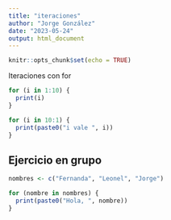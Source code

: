 ```yaml
---
title: "iteraciones"
author: "Jorge González"
date: "2023-05-24"
output: html_document
---
```


```r
knitr::opts_chunk$set(echo = TRUE)
```

Iteraciones con for

```r
for (i in 1:10) {
  print(i)
}
```

```r
for (i in 10:1) {
  print(paste0("i vale ", i))
}
```

## Ejercicio en grupo

```r
nombres <- c("Fernanda", "Leonel", "Jorge") 

for (nombre in nombres) {
  print(paste0("Hola, ", nombre))
}

```



